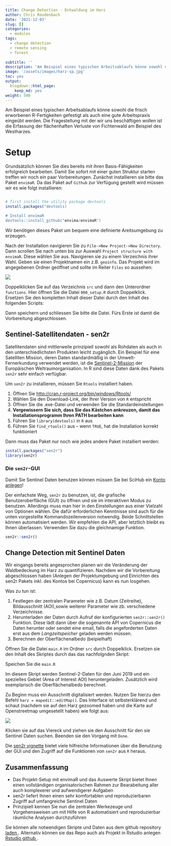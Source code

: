 ```yaml
---
title: Change Detection - Entwaldung im Harz
author: Chris Reudenbach
date: '2021-12-03'
slug: []
categories:
  - modules
tags:
  - change detection 
  - remote sensing
  - forest
  
subtitle: ''
description: 'Am Beispiel eines typischen Arbeitsablaufs könne sowohl die frisch erworbenen R-Fertigkeiten gefestigt  als auch eine gute Arbeitspraxis eingeübt werden. Die Fragestellung mit der wir uns beschäftigen wollen ist die Erfassung der flächenhaften Verluste von Fichtenwald am Beispiel des Westharzes.'
image: '/assets/images/harz-sp.jpg'
toc: yes
output:
  blogdown::html_page:
    keep_md: yes
weight: 500
---
```



Am Beispiel eines typischen Arbeitsablaufs könne sowohl die frisch erworbenen R-Fertigkeiten gefestigt  als auch eine gute Arbeitspraxis eingeübt werden. Die Fragestellung mit der wir uns beschäftigen wollen ist die Erfassung der flächenhaften Verluste von Fichtenwald am Beispiel des Westharzes.

# Setup

Grundsätzlich können Sie dies bereits mit ihren Basis-Fähigkeiten erfolgreich bearbeiten. Damit Sie sofort mit einer guten Struktur starten treffen wir noch ein paar Vorbereitungen. Zunächst installieren sie bitte das Paket `envimaR`. Da das Paket auf `Github` zur Verfügung gestellt wird müssen wir es wie folgt
installieren:


```r

# first install the utility package devtools
install.packages("devtools)

# Install envimaR
devtools::install_github("envima/envimaR")
```

Wir benötigen dieses Paket um bequem eine definierte Areitsumgebung zu erzeugen.

Nach der Installation navigieren Sie zu `File->New Project->New Directory`. Dann scrollen Sie nach unten bis zur Auswahl `Project structure with envimaR`. Diese wählen Sie aus. Navigieren sie zu einem Verzeichnis ihrer Wahl. Geben sie einen Projektnamen ein z.B. `geoinfo`. Das Projekt wird im angegebenen Ordner geöffnet und sollte im Reiter `Files` so aussehen:

![](images/folder.png)

Doppelklicken Sie auf das Verzeichnis `src` und dann den Unterordner `functions`. Hier öffnen Sie die Datei `000_setup.R` durch Doppelklick. Ersetzen Sie den kompletten Inhalt dieser Datei durch den Inhalt des folgenden Scripts:
<script src="https://gist.github.com/gisma/3dfbdd4de0d5b23e51df9885475da82f.js"></script>

Dann speichern und schliessen Sie bitte die Datei. Fürs Erste ist damit die Vorbereitung abgeschlossen.


## Sentinel-Satellitendaten - sen2r

Satellitendaten sind mittlerweile prinzipiell sowohl als Rohdaten als auch in den unterschiedlichsten Produkten leicht zugänglich. Ein Beispiel für eine Satelliten Mission, deren Daten standardmäßig in der Umwelt-Fernerkundung verwendet werden, ist die [Sentinel-2-Mission](https://sentinel.esa.int/web/sentinel/missions/sentinel-2) der Europäischen Weltraumorganisation. In R sind diese Daten dank des Pakets `sen2r` sehr einfach verfügbar.

Um `sen2r` zu installieren, müssen Sie `Rtools` installiert haben.

1. Öffnen Sie [http://cran.r-project.org/bin/windows/Rtools/](http://cran.r-project.org/bin/windows/Rtools/) 
1. Wählen Sie den Download-Link, der Ihrer Version von `R` entspricht
1. Öffnen Sie die .exe-Datei und verwenden Sie die Standardeinstellungen
1. **Vergewissern Sie sich, dass Sie das Kästchen ankreuzen, damit das Installationsprogramm Ihren PATH bearbeiten kann**
1. Führen Sie `library(devtools)` in `R` aus
1. Führen Sie `find_rtools()` aus -- wenn `TRUE`, hat die Installation korrekt funktioniert

Dann muss das Paket nur noch wie jedes andere Paket installiert werden:

```r
install.packages("sen2r")
library(sen2r)
```

### Die `sen2r`-GUI

Damit Sie Sentinel Daten benutzen können müssen Sie bei SciHub ein [Konto anlegen](https://scihub.copernicus.eu/dhus/#/self-registration)!

Der einfachste Weg, `sen2r` zu benutzen, ist, die grafische Benutzeroberfläche (GUI) zu öffnen und sie im interaktiven Modus zu benutzen. Allerdings muss man hier in den Einstellungen aus einer Vielzahl von Optionen wählen. Die dafür erforderlichen Kenntnisse sind auch für die unten vorgestellte Kommandozeilenversion notwendig. Beide Schnittstellen können automatisiert werden. Wir empfehlen die API, aber letztlich bleibt es Ihnen überlassen. Verwenden Sie dazu die gleichnamige Funktion.

```r
sen2r::sen2r()
```


## Change Detection mit Sentinel Daten

Wir eingangs bereits angesprochen planen wir die Veränderung der Waldbedeckung im Harz zu quantifizieren. Nachdem wir die Vorbereitung abgeschlossen haben (Anlegen der Projektumgebung und Einrichten des sen2r Pakets inkl. des Kontos bei Copernicus) kann es nun losgehen.

Was zu tun ist:

1. Festlegen der zentralen Parameter wie z.B. Datum (Zeitreihe), Bildausschnitt (AOI),sowie weiterer Parameter wie zb. verschiedene Verzeichnisse.
2. Herunterladen der Daten durch Aufruf der konfigurierten `sen2r::sen2r()` Funktion. Diese lädt dann über die sogenannte API von Copernicus die Daten herunter oder sendet eine email, falls die angeforderten Daten  erst aus dem *Langzeitspeicher* geladen werden müssen. 
3. Berechnen der Oberflächenalbedo  (beipielhaft)


Öffnen Sie die Datei `main.R` im Ordner `src` durch Doppelklick. Ersetzen sie den Inhalt des Skriptes durch das das nachfolgnden Skript:

<script src="https://gist.github.com/gisma/5a11edd28cf81cee523e273b0064bcea.js"></script>

Speichen Sie die `main.R`

Im diesem Skript werden Sentinel-2-Daten für den Juni 2019 und ein spezielles Gebiet (Area of Interest AOI) heruntergeladen. Zusätzlich wird exemplarisch die Oberflächenalbedo berechnet. 

Zu Beginn muss ein Ausschnitt digitalisiert werden. Nutzen Sie hierzu den Befehl `harz = mapedit::editMap()`. Das Interface ist selbsterklärend und schaut (nachdem sie auf den Harz gezoomed haben und die Karte auf Openstreetmap umgesetellt haben) wie folgt aus:

![](images/HARZ.png)

Klicken sie auf das Viereck und ziehen sie den Ausschnitt für den sie Sentinel Daten suchen. Beenden sie den Vorgang mit `Done`.


Die [sen2r vignette](https://sen2r.ranghetti.info/) bietet viele hilfreiche Informationen über die Benutzung der GUI und den Zugriff auf die Funktionen von `sen2r` aus `R` heraus.


## Zusammenfassung

* Das Projekt-Setup mit envimaR und das Auswerte Skript bietet Ihnen einen vollständigen organisatorischen Rahmen zur Bearabeitung aller auch  komplexerer und aufwendigerer Aufgaben
* sen2r liefert Ihnen einen sehr komfortablen und reproduzierbaren Zugriff auf umfangreiche Sentinel Daten
* Prinzipiell kennen Sie nun die zentralen Werkezeuge und Vorgehensweisen um mit Hilfe von R automatisiert und reproduzierbar räumliche Analysen durchzuführen


<div class="boxInfo">
<p class="textline"> 
Sie können alle notwendigen Skripte und Daten aus dem github repository
    <a href="https://github.com/gisma/geoinfo/archive/refs/heads/main.zip"> laden
      </a>.
      Alternativ können sie das Repo auch als Projekt in Rstudio anlegen 
      <a href="https://www.r-bloggers.com/2015/07/rstudio-and-github/">
Rstudio github
      </a>.    
</div>
